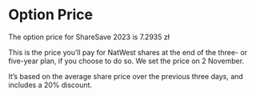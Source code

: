 # Option Price

The option price for ShareSave 2023 is 7.2935 zł

This is the price you’ll pay for NatWest shares at the end of the three- or five-year plan, if you choose to do so. We set the price on 2 November. 

It’s based on the average share price over the previous three days, and includes a 20% discount.